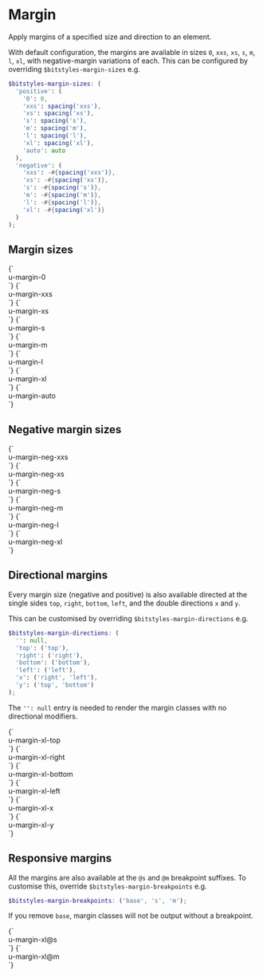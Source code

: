 
<Meta title="Utilities/margin" />

# Margin

Apply margins of a specified size and direction to an element.

With default configuration, the margins are available in sizes `0`, `xxs`, `xs`, `s`, `m`, `l`, `xl`, with negative-margin variations of each. This can be configured by overriding `$bitstyles-margin-sizes` e.g.

```scss
$bitstyles-margin-sizes: (
  'positive': (
    '0': 0,
    'xxs': spacing('xxs'),
    'xs': spacing('xs'),
    's': spacing('s'),
    'm': spacing('m'),
    'l': spacing('l'),
    'xl': spacing('xl'),
    'auto': auto
  ),
  'negative': (
    'xxs': -#{spacing('xxs')},
    'xs': -#{spacing('xs')},
    's': -#{spacing('s')},
    'm': -#{spacing('m')},
    'l': -#{spacing('l')},
    'xl': -#{spacing('xl')}
  )
);
```

## Margin sizes

<Canvas>
  <Story name="margin-0">
    {`
      <div class="u-bg--brand-2 u-padding-m">
        <div class="u-bg--background u-margin-0">u-margin-0</div>
      </div>
    `}
  </Story>
  <Story name="margin-xxs">
    {`
      <div class="u-bg--brand-2 u-padding-m">
        <div class="u-bg--background u-margin-xxs">u-margin-xxs</div>
      </div>
    `}
  </Story>
  <Story name="margin-xs">
    {`
      <div class="u-bg--brand-2 u-padding-m">
        <div class="u-bg--background u-margin-xs">u-margin-xs</div>
      </div>
    `}
  </Story>
  <Story name="margin-s">
    {`
      <div class="u-bg--brand-2 u-padding-m">
        <div class="u-bg--background u-margin-s">u-margin-s</div>
      </div>
    `}
  </Story>
  <Story name="margin-m">
    {`
      <div class="u-bg--brand-2 u-padding-m">
        <div class="u-bg--background u-margin-m">u-margin-m</div>
      </div>
    `}
  </Story>
  <Story name="margin-l">
    {`
      <div class="u-bg--brand-2 u-padding-m">
        <div class="u-bg--background u-margin-l">u-margin-l</div>
      </div>
    `}
  </Story>
  <Story name="margin-xl">
    {`
      <div class="u-bg--brand-2 u-padding-m">
        <div class="u-bg--background u-margin-xl">u-margin-xl</div>
      </div>
    `}
  </Story>
  <Story name="margin-auto">
    {`
      <div class="u-bg--brand-2 u-padding-m">
        <div class="u-bg--background u-margin-auto">u-margin-auto</div>
      </div>
    `}
  </Story>
</Canvas>

## Negative margin sizes

<Canvas>
  <Story name="margin-neg-xxs">
    {`
      <div class="u-bg--brand-2 u-padding-m">
        <div class="u-bg--background u-margin-neg-xxs">u-margin-neg-xxs</div>
      </div>
    `}
  </Story>
  <Story name="margin-neg-xs">
    {`
      <div class="u-bg--brand-2 u-padding-m">
        <div class="u-bg--background u-margin-neg-xs">u-margin-neg-xs</div>
      </div>
    `}
  </Story>
  <Story name="margin-neg-s">
    {`
      <div class="u-bg--brand-2 u-padding-m">
        <div class="u-bg--background u-margin-neg-s">u-margin-neg-s</div>
      </div>
    `}
  </Story>
  <Story name="margin-neg-m">
    {`
      <div class="u-bg--brand-2 u-padding-m">
        <div class="u-bg--background u-margin-neg-m">u-margin-neg-m</div>
      </div>
    `}
  </Story>
  <Story name="margin-neg-l">
    {`
      <div class="u-bg--brand-2 u-padding-m">
        <div class="u-bg--background u-margin-neg-l">u-margin-neg-l</div>
      </div>
    `}
  </Story>
  <Story name="margin-neg-xl">
    {`
      <div class="u-bg--brand-2 u-padding-m">
        <div class="u-bg--background u-margin-neg-xl">u-margin-neg-xl</div>
      </div>
    `}
  </Story>
</Canvas>

## Directional margins

Every margin size (negative and positive) is also available directed at the single sides `top`, `right`, `bottom`, `left`, and the double directions `x` and `y`.

This can be customised by overriding `$bitstyles-margin-directions` e.g.

```scss
$bitstyles-margin-directions: (
  '': null,
  'top': ('top'),
  'right': ('right'),
  'bottom': ('bottom'),
  'left': ('left'),
  'x': ('right', 'left'),
  'y': ('top', 'bottom')
);
```

The `'': null` entry is needed to render the margin classes with no directional modifiers.

<Canvas>
  <Story id="utilities-margin--margin-xl" />
  <Story name="margin-xl-top">
    {`
      <div class="u-bg--brand-2 u-padding-m">
        <div class="u-bg--background u-margin-xl-top">u-margin-xl-top</div>
      </div>
    `}
  </Story>
  <Story name="margin-xl-right">
    {`
      <div class="u-bg--brand-2 u-padding-m">
        <div class="u-bg--background u-margin-xl-right">u-margin-xl-right</div>
      </div>
    `}
  </Story>
  <Story name="margin-xl-bottom">
    {`
      <div class="u-bg--brand-2 u-padding-m">
        <div class="u-bg--background u-margin-xl-bottom">u-margin-xl-bottom</div>
      </div>
    `}
  </Story>
  <Story name="margin-xl-left">
    {`
      <div class="u-bg--brand-2 u-padding-m">
        <div class="u-bg--background u-margin-xl-left">u-margin-xl-left</div>
      </div>
    `}
  </Story>
  <Story name="margin-xl-x">
    {`
      <div class="u-bg--brand-2 u-padding-m">
        <div class="u-bg--background u-margin-xl-x">u-margin-xl-x</div>
      </div>
    `}
  </Story>
  <Story name="margin-xl-y">
    {`
      <div class="u-bg--brand-2 u-padding-m">
        <div class="u-bg--background u-margin-xl-y">u-margin-xl-y</div>
      </div>
    `}
  </Story>
</Canvas>

## Responsive margins

All the margins are also available at the `@s` and `@m` breakpoint suffixes. To customise this, override `$bitstyles-margin-breakpoints` e.g.

```scss
$bitstyles-margin-breakpoints: ('base', 's', 'm');
```

If you remove `base`, margin classes will not be output without a breakpoint.

<Canvas>
  <Story name="margin-xl@s">
    {`
      <div class="u-bg--brand-2 u-padding-m">
        <div class="u-bg--background u-margin-xl@s">u-margin-xl@s</div>
      </div>
    `}
  </Story>
  <Story name="margin-xl@m">
    {`
      <div class="u-bg--brand-2 u-padding-m">
        <div class="u-bg--background u-margin-xl@m">u-margin-xl@m</div>
      </div>
    `}
  </Story>
</Canvas>
